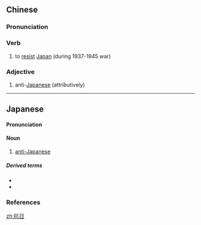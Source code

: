 ==Chinese==
{{zh-forms}}
{{wikipedia|lang=zh}}

===Pronunciation===
{{zh-pron
|m=kàngrì
|c=kong3 jat6
|mn=khòng-ji̍t
|cat=v,a
}}

===Verb===
{{zh-verb}}

# to [[resist]] [[Japan]] (during 1937-1945 war)

===Adjective===
{{zh-adj}}

# anti-[[Japanese]] (attributively)
#: {{zh-x|抗日 戰爭|(China's) War of Resistance against Japan (1937-1945)}}
#: {{zh-x|抗日 民族 統一 戰線|united national anti-Japanese front}}

----

==Japanese==
{{wikipedia|lang=ja}}
{{ja-kanjitab|こう|にち|yomi=o}}

====Pronunciation====
{{ja-pron|yomi=o|こうにち|acc=0|acc_ref=DJR}}

====Noun====
{{ja-noun|こうにち|hhira=かうにち}}

# [[anti-Japanese]]

=====Derived terms=====
* {{ja-r|抗日運動|^こうにち ^うんどう|Anti-Japanese Movement}}
* {{ja-r|東北抗日連軍|^とうほく ^こうにち ^れんぐん|[[w:Northeast Anti-Japanese United Army|Northeast Anti-Japanese United Army]]}}

===References===
<references/>

[[zh:抗日]]